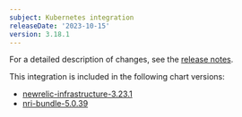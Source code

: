 ```yaml
---
subject: Kubernetes integration
releaseDate: '2023-10-15'
version: 3.18.1
---
```


For a detailed description of changes, see the [release notes](https://github.com/newrelic/nri-kubernetes/releases/tag/v3.18.1).

This integration is included in the following chart versions:
* [newrelic-infrastructure-3.23.1](https://github.com/newrelic/nri-kubernetes/releases/tag/newrelic-infrastructure-3.23.1)
* [nri-bundle-5.0.39](https://github.com/newrelic/helm-charts/releases/tag/nri-bundle-5.0.39)
